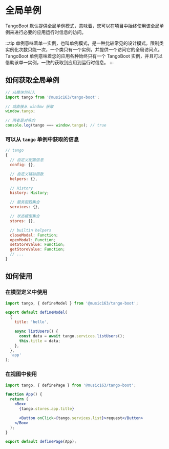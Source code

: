 # 全局单例

TangoBoot 默认提供全局单例模式，意味着，您可以在项目中始终使用该全局单例来进行必要的应用运行时信息的访问。

:::tip
单例意味着单一实例，也叫单例模式，是一种比较常见的设计模式。限制类实例化次数只能一次，一个类只有一个实例，并提供一个访问它的全局访问点。TangoBoot 单例意味着您的应用各种始终只有一个 TangoBoot 实例，并且可以借助该单一实例，一致的获取到应用到运行时信息。
:::

## 如何获取全局单例

```js
// 从模块包引入
import tango from '@music163/tango-boot';

// 或直接从 window 获取
window.tango;

// 两者是对等的
console.log(tango === window.tango); // true
```

### 可以从 `tango` 单例中获取的信息

```js
// tango
{
  // 自定义配置信息
  config: {},

  // 自定义辅助函数
  helpers: {},

  // History
  history: History;

  // 服务函数集合
  services: {},

  // 状态模型集合
  stores: {},

  // builtin helpers
  closeModal: Function;
  openModal: Function;
  setStoreValue: Function;
  getStoreValue: Function;
  // ...
}
```

## 如何使用

### 在模型定义中使用

```jsx
import tango, { defineModel } from '@music163/tango-boot';

export default defineModel(
  {
    title: 'hello',

    async listUsers() {
      const data = await tango.services.listUsers();
      this.title = data;
    },
  },
  'app'
);
```

### 在视图中使用

```jsx
import tango, { definePage } from '@music163/tango-boot';

function App() {
  return (
    <Box>
      {tango.stores.app.title}

      <Button onClick={tango.services.list}>request</Button>
    </Box>
  );
}

export default definePage(App);
```
